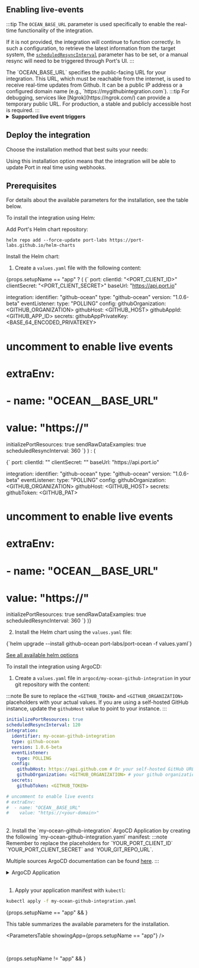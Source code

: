 
## Enabling live-events
:::tip
The `OCEAN_BASE_URL` parameter is used specifically to enable the real-time functionality of the integration.

If it is not provided, the integration will continue to function correctly. In such a configuration, to retrieve the latest information from the target system, the [`scheduledResyncInterval`](https://ocean.getport.io/develop-an-integration/integration-configuration/#scheduledresyncinterval---run-scheduled-resync) parameter has to be set, or a manual resync will need to be triggered through Port's UI.
:::

<OceanSaasLiveEventsDescription id="GithubOcean" />
The `OCEAN_BASE_URL` specifies the public-facing URL for your integration. This URL, which must be reachable from the internet, is used to receive real-time updates from Github. It can be a public IP address or a configured domain name (e.g., `https://mygithubintegration.com`).
:::tip
For debugging, services like [Ngrok](https://ngrok.com/) can provide a temporary public URL. For production, a stable and publicly accessible host is required.
:::

<details>
  <summary><b>Supported live event triggers</b></summary>
    <OceanSaasLiveEventsTriggersManual id="GithubOcean" isOAuth={false} />
</details>

## Deploy the integration

Choose the installation method that best suits your needs:

<Tabs groupId="installation-methods" queryString="installation-methods">

<TabItem value="real-time-self-hosted" label="Kubernetes">

Using this installation option means that the integration will be able to update Port in real time using webhooks.

<h2>Prerequisites</h2>

<Prerequisites />

For details about the available parameters for the installation, see the table below.

<Tabs groupId="deploy" queryString="deploy">
<TabItem value="helm" label="Helm" default>
To install the integration using Helm:

Add Port's Helm chart repository:
```showLineNumbers
helm repo add --force-update port-labs https://port-labs.github.io/helm-charts
```

Install the Helm chart:

  1. Create a `values.yaml` file with the following content:

  {props.setupName == "app" ? (
  <CodeBlock language="yaml" showLineNumbers title="values.yaml">
{`
  port:
    clientId: "<PORT_CLIENT_ID>"
    clientSecret: "<PORT_CLIENT_SECRET>"
    baseUrl: "https://api.port.io"

  integration:
    identifier: "github-ocean"
    type: "github-ocean"
    version: "1.0.6-beta"
    eventListener:
      type: "POLLING"
    config:
      githubOrganization: <GITHUB_ORGANIZATION>
      githubHost: <GITHUB_HOST>
      githubAppId: <GITHUB_APP_ID>
    secrets:
      githubAppPrivateKey: <BASE_64_ENCODED_PRIVATEKEY>

  # uncomment to enable live events
  # extraEnv:
  #  - name: "OCEAN__BASE_URL"
  #    value: "https://<your-domain>"

  initializePortResources: true
  sendRawDataExamples: true
  scheduledResyncInterval: 360
`}
</CodeBlock>
  ) : (

  <CodeBlock language="yaml" showLineNumbers title="values.yaml">
      {`
  port:
    clientId: "<PORT_CLIENT_ID>"
    clientSecret: "<PORT_CLIENT_SECRET>"
    baseUrl: "https://api.port.io"

  integration:
    identifier: "github-ocean"
    type: "github-ocean"
    version: "1.0.6-beta"
    eventListener:
      type: "POLLING"
    config:
      githubOrganization: <GITHUB_ORGANIZATION>
      githubHost: <GITHUB_HOST>
    secrets:
      githubToken: <GITHUB_PAT>

  # uncomment to enable live events
  # extraEnv:
  #  - name: "OCEAN__BASE_URL"
  #    value: "https://<your-domain>"

  initializePortResources: true
  sendRawDataExamples: true
  scheduledResyncInterval: 360
        `}
  </CodeBlock>
  )}


  2. Install the Helm chart using the `values.yaml` file:

  <CodeBlock language="bash" showLineNumbers>
{`helm upgrade --install github-ocean port-labs/port-ocean -f values.yaml`}
  </CodeBlock>

  [See all available helm options](https://github.com/port-labs/helm-charts/blob/main/charts/port-ocean/README.md)

<PortApiRegionTip/>

</TabItem>

<TabItem value="argocd" label="ArgoCD" default>
To install the integration using ArgoCD:

1. Create a `values.yaml` file in `argocd/my-ocean-github-integration` in your git repository with the content:

:::note
Be sure to replace the `<GITHUB_TOKEN>` and `<GITHUB_ORGANIZATION>` placeholders with your actual values. If you are using a self-hosted GitHub instance, update the `githubHost` value to point to your instance.
:::

```yaml showLineNumbers
initializePortResources: true
scheduledResyncInterval: 120
integration:
  identifier: my-ocean-github-integration
  type: github-ocean
  version: 1.0.6-beta
  eventListener:
    type: POLLING
  config:
    githubHost: https://api.github.com # Or your self-hosted GitHub URL
    githubOrganization: <GITHUB_ORGANIZATION> # your github organization, e.g port-labs
  secrets:
    githubToken: <GITHUB_TOKEN>

# uncomment to enable live events
# extraEnv:
#  - name: "OCEAN__BASE_URL"
#    value: "https://<your-domain>"
```

<br/>
2. Install the `my-ocean-github-integration` ArgoCD Application by creating the following `my-ocean-github-integration.yaml` manifest:
:::note
Remember to replace the placeholders for `YOUR_PORT_CLIENT_ID` `YOUR_PORT_CLIENT_SECRET` and `YOUR_GIT_REPO_URL`.

Multiple sources ArgoCD documentation can be found [here](https://argo-cd.readthedocs.io/en/stable/user-guide/multiple_sources/#helm-value-files-from-external-git-repository).
:::

<details>
  <summary>ArgoCD Application</summary>

```yaml showLineNumbers
apiVersion: argoproj.io/v1alpha1
kind: Application
metadata:
  name: my-ocean-github-integration
  namespace: argocd
spec:
  destination:
    namespace: my-ocean-github-integration
    server: https://kubernetes.default.svc
  project: default
  sources:
  - repoURL: 'https://port-labs.github.io/helm-charts/'
    chart: port-ocean
    targetRevision: 0.8.5
    helm:
      valueFiles:
      - $values/argocd/my-ocean-github-integration/values.yaml
      // highlight-start
      parameters:
        - name: port.clientId
          value: <YOUR_PORT_CLIENT_ID>
        - name: port.clientSecret
          value: <YOUR_PORT_CLIENT_SECRET>
        - name: port.baseUrl
          value: https://api.getport.io
      // highlight-end
  // highlight-start
  - repoURL: <YOUR_GIT_REPO_URL>
    targetRevision: main
    ref: values
  // highlight-end
  syncPolicy:
    automated:
      prune: true
      selfHeal: true
    syncOptions:
    - CreateNamespace=true
```

<PortApiRegionTip/>
</details>
<br/>

1. Apply your application manifest with `kubectl`:

```bash
kubectl apply -f my-ocean-github-integration.yaml
```

</TabItem>


</Tabs>

{props.setupName == "app" && <Base64Tip />}

This table summarizes the available parameters for the installation.

<ParametersTable showingApp={props.setupName == "app"} />

<br/>

<AdvancedConfig/>

</TabItem>

<TabItem value="docker" label="Docker" default>
    <DockerInstallMethod showingApp={props.setupName == "app"} />
</TabItem>

{props.setupName != "app" && 
<TabItem value="one-time-ci" label="Scheduled (CI)">
<CiInstallMethod />
</TabItem>}
</Tabs>


